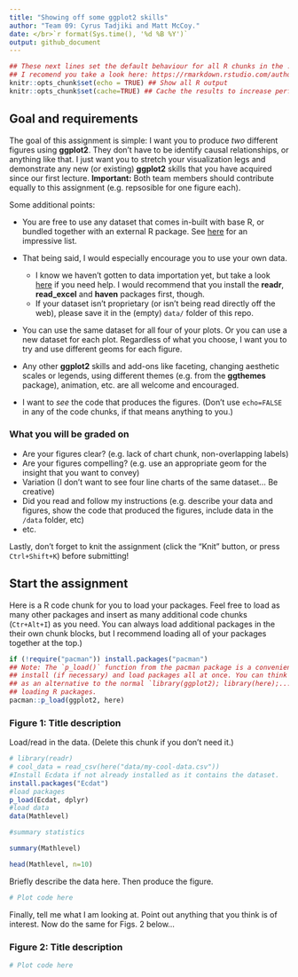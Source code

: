 ```yaml
---
title: "Showing off some ggplot2 skills"
author: "Team 09: Cyrus Tadjiki and Matt McCoy."
date: </br>`r format(Sys.time(), '%d %B %Y')`
output: github_document
---
```


```r
## These next lines set the default behaviour for all R chunks in the .Rmd document.
## I recomend you take a look here: https://rmarkdown.rstudio.com/authoring_rcodechunks.html
knitr::opts_chunk$set(echo = TRUE) ## Show all R output
knitr::opts_chunk$set(cache=TRUE) ## Cache the results to increase performance.
```

## Goal and requirements

The goal of this assignment is simple: I want you to produce *two* different figures using **ggplot2**. They don't have to be identify causal relationships, or anything like that. I just want you to stretch your visualization legs and demonstrate any new (or existing) **ggplot2** skills that you have acquired since our first lecture. **Important:** Both team members should contribute equally to this assignment (e.g. repsosible for one figure each).

Some additional points:

- You are free to use any dataset that comes in-built with base R, or bundled together with an external R package. See [here](https://vincentarelbundock.github.io/Rdatasets/datasets.html) for an impressive list.

- That being said, I would especially encourage you to use your own data. 
  - I know we haven't gotten to data importation yet, but take a look [here](https://support.rstudio.com/hc/en-us/articles/218611977-Importing-Data-with-RStudio) if you need help. I would recommend that you install the **readr**, **read_excel** and **haven** packages first, though.
  - If your dataset isn't proprietary (or isn't being read directly off the web), please save it in the (empty) `data/` folder of this repo. 

- You can use the same dataset for all four of your plots. Or you can use a new dataset for each plot. Regardless of what you choose, I want you to try and use different geoms for each figure.

- Any other **ggplot2** skills and add-ons like faceting, changing aesthetic scales or legends, using different themes (e.g. from the **ggthemes** package), animation, etc. are all welcome and encouraged.

- I want to *see* the code that produces the figures. (Don't use `echo=FALSE` in any of the code chunks, if that means anything to you.)

### What you will be graded on

- Are your figures clear? (e.g. lack of chart chunk, non-overlapping labels)
- Are your figures compelling? (e.g. use an appropriate geom for the insight that you want to convey)
- Variation (I don't want to see four line charts of the same dataset... Be creative)
- Did you read and follow my instructions (e.g. describe your data and figures, show the code that produced the figures, include data in the `/data` folder, etc)
- etc.

Lastly, don't forget to knit the assignment (click the "Knit" button, or press `Ctrl+Shift+K`) before submitting!

## Start the assignment

Here is a R code chunk for you to load your packages. Feel free to load as many other packages and insert as many additional code chunks (`Ctr+Alt+I`) as you need. You can always load additional packages in the their own chunk blocks, but I recommend loading all of your packages together at the top.)

```r
if (!require("pacman")) install.packages("pacman")
## Note: The `p_load()` function from the pacman package is a convenient way to 
## install (if necessary) and load packages all at once. You can think of this
## as an alternative to the normal `library(ggplot2); library(here);...` way of
## loading R packages.
pacman::p_load(ggplot2, here)
```


### Figure 1: Title description

Load/read in the data. (Delete this chunk if you don't need it.)
```r
# library(readr)
# cool_data = read_csv(here("data/my-cool-data.csv"))
#Install Ecdata if not already installed as it contains the dataset.
install.packages("Ecdat")
#load packages
p_load(Ecdat, dplyr)
#load data
data(Mathlevel)
```

```r
#summary statistics

summary(Mathlevel)

head(Mathlevel, n=10)
```


Briefly describe the data here. Then produce the figure.

```r
# Plot code here
```

Finally, tell me what I am looking at. Point out anything that you think is of interest. Now do the same for Figs. 2 below...

### Figure 2: Title description

```r
# Plot code here
```
